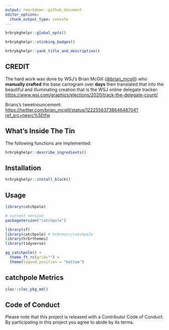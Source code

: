 ```yaml
---
output: rmarkdown::github_document
editor_options: 
  chunk_output_type: console
---
```

```r
hrbrpkghelpr::global_opts()
```

```r
hrbrpkghelpr::stinking_badges()
```

```r
hrbrpkghelpr::yank_title_and_description()
```

## CREDIT

The hard work was done by WSJ's Brian McGill ([@brian_mcgill](https://twitter.com/brian_mcgill/)) who **manually crafted** the base cartogram over **days** then translated that into the beautiful and illuminating creation that is the WSJ online delegate tracker: <https://www.wsj.com/graphics/elections/2020/track-the-delegate-count/>.

Brians's tweetnouncement: <https://twitter.com/brian_mcgill/status/1222556373864648704?ref_src=twsrc%5Etfw>

## What's Inside The Tin

The following functions are implemented:

```r
hrbrpkghelpr::describe_ingredients()
```

## Installation

```r
hrbrpkghelpr::install_block()
```

## Usage

```r
library(catchpole)

# current version
packageVersion("catchpole")

```

```r
library(sf)
library(catchpole) # hrbrmstr/catchpole
library(hrbrthemes)
library(tidyverse)

gg_catchpole() +
  theme_ft_rc(grid="") +
  theme(legend.position = "bottom")
```

## catchpole Metrics

```r
cloc::cloc_pkg_md()
```

## Code of Conduct

Please note that this project is released with a Contributor Code of Conduct. 
By participating in this project you agree to abide by its terms.
